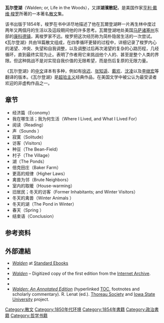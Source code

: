 {{noteTA
|1=zh-cn:瓦尔登湖; zh-hk:瓦爾登湖; zh-tw:湖濱散記;
|2=zh-cn:湖滨散记; zh-hk:湖濱散記; zh-tw:瓦爾登湖;
}}
{{Infobox book
|name = 瓦尔登湖
|image = Walden Thoreau.jpg
|caption = ''瓦尔登湖''的原版封面由梭罗的姐姐Sophia绘制
|title_orig = Walden; or, Life in the Woods
|translator =
|author=[[亨利·大衛·梭罗|亨利·大衛·梭罗]]
|cover_artist =
|country = 美国
|language = 英文
|series =
|genre = 散文
| release_date  = 1854年8月9日<ref>{{cite news|url=http://www.wired.com/thisdayintech/2010/08/0809thoreau-walden-published/|title=Aug. 9, 1854: Thoreau Warns, ‘The Railroad Rides on Us’|last=Alfred|first=Randy|date=August 9, 2010|work=[[Wired_News|Wired News]]|accessdate=8 August 2011|archive-date=2014-03-16|archive-url=https://web.archive.org/web/20140316041728/http://www.wired.com/thisdayintech/2010/08/0809thoreau-walden-published|dead-url=no}}</ref> ([[Ticknor_and_Fields|Ticknor and Fields]]: Boston)
|media_type = 印刷品
|isbn =
|followed_by =
}}

{{Thoreauviana}}

'''瓦尔登湖'''（Walden; or, Life in the Woods），又譯'''湖濱散記'''，是美国作家[[亨利·戴维·梭罗|亨利·戴维·梭罗]]所著的一本著名[[散文|散文]]集。

该书出版于1854年，梭罗在书中详尽地描述了他在瓦爾登湖畔一片再生林中度过两年又两個月的生活以及這段期间他的许多思考。瓦爾登湖地处美国[[马萨诸塞州|马萨诸塞州]]东部的[[康科特_(麻薩諸塞州)|康科德镇]]，离梭罗家不远。梭罗把这次经历称为简朴隐居生活的一次尝试。《瓦尔登湖》共由18篇散文组成，在四季循环更替的过程中，详细记录了梭罗内心的渴望、冲突、失望和自我调整，以及调整过后再次渴望的复杂的心路历程，几经循环，直到最终实现为止。表明了作者用它来挑战他个人的、甚至是整个人类的界限。但这种挑战不是对实现自我价值的无限希望，而是伤后复原的无限力量。

《瓦尔登湖》的[[中文|中文]]译本有多种，例如有[[徐迟|徐迟]]、[[张知遥|张知遥]]、[[戴欢|戴欢]]、[[沈凌|沈凌]]以及[[李继宏|李继宏]]等翻译的版本。《瓦尔登湖》是[[超验主义|超验主义]]经典作品，在美国文学中被公认为最受读者欢迎的非虚构作品之一。

== 章节 ==
*经济篇（Economy）
*我在哪生活；我为何生活（Where I Lived, and What I Lived For）
*阅读（Reading）
*声（Sounds ）
*寂寞（Solitude）
*访客（Visitors）
*种豆（The Bean-Field）
*村子（The Village）
*湖（The Ponds）
*倍克田庄（Baker Farm）
*更高的规律（Higher Laws）
*禽兽为邻（Brute Neighbors）
*室内的取暖（House-warming）
*旧居民；冬天的访客（Former Inhabitants; and Winter Visitors）
*冬天的禽兽（Winter Animals ）
*冬天的湖（The Pond in Winter）
*春天（Spring ）
*结束语（Conclusion）

== 参考资料 ==
{{Reflist}}

==外部連結==
{{Wikisource|en:Walden, or, Life in the Woods|''Walden, or, Life in the Woods''}}
{{Commons category|Walden}}
{{wikiquote}}
* ''[https://standardebooks.org/ebooks/henry-david-thoreau/walden Walden] {{Wayback|url=https://standardebooks.org/ebooks/henry-david-thoreau/walden |date=20201111165427 }}'' at [[Standard_Ebooks|Standard Ebooks]]
* {{gutenberg|no=205|name=Walden}}
* [https://archive.org/details/waldenorlifeinwo1854thor ''Walden''] – Digitized copy of the first edition from the [[Internet_Archive|Internet Archive]].
* {{Cite Americana|wstitle=Walden (book) |short=x}}
* {{librivox book | title=Walden | author=Henry David Thoreau}}
* ''[http://thoreau.eserver.org/walden00.html Walden: An Annotated Edition] {{Wayback|url=http://thoreau.eserver.org/walden00.html |date=20100529214548 }}'' (hyperlinked [[table_of_contents|TOC]], footnotes and scholarly commentary). R. Lenat (ed.). [[Thoreau_Society|Thoreau Society]] and [[愛荷華州立大學|Iowa State University]] project.

{{Henry David Thoreau|state=collapsed}}
{{Simple living|state=collapsed}}

{{Authority control}}
[[Category:散文|Category:散文]]
[[Category:1850年代环境|Category:1850年代环境]]
[[Category:1854年書籍|Category:1854年書籍]]
[[Category:政治書籍|Category:政治書籍]]
[[Category:哲学书籍|Category:哲学书籍]]